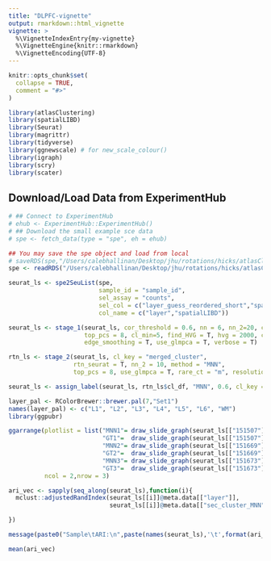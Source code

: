 ```yaml
---
title: "DLPFC-vignette"
output: rmarkdown::html_vignette
vignette: >
  %\VignetteIndexEntry{my-vignette}
  %\VignetteEngine{knitr::rmarkdown}
  %\VignetteEncoding{UTF-8}
---
```


```r
knitr::opts_chunk$set(
  collapse = TRUE,
  comment = "#>"
)
```

```r
library(atlasClustering)
library(spatialLIBD)
library(Seurat)
library(magrittr)
library(tidyverse)
library(ggnewscale) # for new_scale_colour()
library(igraph)
library(scry)
library(scater)
```


## Download/Load Data from ExperimentHub

```r
# ## Connect to ExperimentHub
# ehub <- ExperimentHub::ExperimentHub()
# ## Download the small example sce data
# spe <- fetch_data(type = "spe", eh = ehub)

## You may save the spe object and load from local
# saveRDS(spe,"/Users/calebhallinan/Desktop/jhu/rotations/hicks/atlasClustering/data/DLPFC_spe.RDS")
spe <- readRDS("/Users/calebhallinan/Desktop/jhu/rotations/hicks/atlasClustering/data/DLPFC_spe.RDS")

```


```r
seurat_ls <- spe2SeuList(spe,
                         sample_id = "sample_id",
                         sel_assay = "counts",
                         sel_col = c("layer_guess_reordered_short","spatialLIBD"),
                         col_name = c("layer","spatialLIBD"))

seurat_ls <- stage_1(seurat_ls, cor_threshold = 0.6, nn = 6, nn_2=20, cl_resolution = 10,
                     top_pcs = 8, cl_min=5, find_HVG = T, hvg = 2000, cor_met = "PC",
                     edge_smoothing = T, use_glmpca = T, verbose = T)

rtn_ls <- stage_2(seurat_ls, cl_key = "merged_cluster",
                  rtn_seurat = T, nn_2 = 10, method = "MNN",
                  top_pcs = 8, use_glmpca = T, rare_ct = "m", resolution = 1)

seurat_ls <- assign_label(seurat_ls, rtn_ls$cl_df, "MNN", 0.6, cl_key = "merged_cluster")
```


```r
layer_pal <- RColorBrewer::brewer.pal(7,"Set1")
names(layer_pal) <- c("L1", "L2", "L3", "L4", "L5", "L6", "WM")
library(ggpubr)

ggarrange(plotlist = list("MNN1"= draw_slide_graph(seurat_ls[["151507"]]@meta.data,NULL,NULL,"sec_cluster_MNN"),
                          "GT1"=  draw_slide_graph(seurat_ls[["151507"]]@meta.data,NULL,NULL,"layer", layer_pal),
                          "MNN2"= draw_slide_graph(seurat_ls[["151669"]]@meta.data,NULL,NULL,"sec_cluster_MNN"),
                          "GT2"=  draw_slide_graph(seurat_ls[["151669"]]@meta.data,NULL,NULL,"layer", layer_pal),
                          "MNN3"= draw_slide_graph(seurat_ls[["151673"]]@meta.data,NULL,NULL,"sec_cluster_MNN"),
                          "GT3"=  draw_slide_graph(seurat_ls[["151673"]]@meta.data,NULL,NULL,"layer", layer_pal)),
          ncol = 2,nrow = 3)

ari_vec <- sapply(seq_along(seurat_ls),function(i){
  mclust::adjustedRandIndex(seurat_ls[[i]]@meta.data[["layer"]],
                            seurat_ls[[i]]@meta.data[["sec_cluster_MNN"]])

})

message(paste0("Sample\tARI:\n",paste(names(seurat_ls),'\t',format(ari_vec,digits = 3), collapse = "\n") ))

mean(ari_vec)
```
